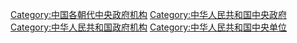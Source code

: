 [[Category:中国各朝代中央政府机构|Category:中国各朝代中央政府机构]]
[[Category:中华人民共和国中央政府|Category:中华人民共和国中央政府]]
[[Category:中华人民共和国政府机构|Category:中华人民共和国政府机构]]
[[Category:中华人民共和国中央单位|Category:中华人民共和国中央单位]]